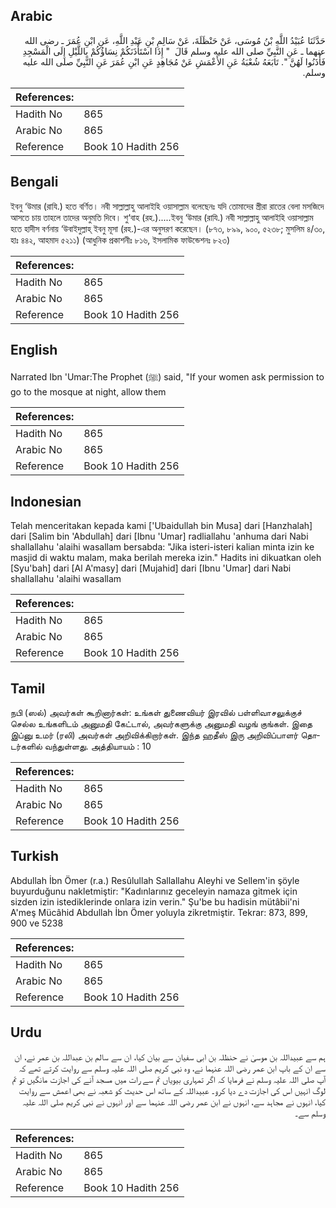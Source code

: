 ## Arabic


<div dir="rtl" lang="ar" style={{fontSize:'larger',backgroundColor:'#f8f9fa',padding:20}}>
حَدَّثَنَا عُبَيْدُ اللَّهِ بْنُ مُوسَى، عَنْ حَنْظَلَةَ، عَنْ سَالِمِ بْنِ عَبْدِ اللَّهِ، عَنِ ابْنِ عُمَرَ ـ رضى الله عنهما ـ عَنِ النَّبِيِّ صلى الله عليه وسلم قَالَ ‏ "‏ إِذَا اسْتَأْذَنَكُمْ نِسَاؤُكُمْ بِاللَّيْلِ إِلَى الْمَسْجِدِ فَأْذَنُوا لَهُنَّ ‏"‏‏.‏ تَابَعَهُ شُعْبَةُ عَنِ الأَعْمَشِ عَنْ مُجَاهِدٍ عَنِ ابْنِ عُمَرَ عَنِ النَّبِيِّ صلى الله عليه وسلم‏.‏
</div>
<div style={{backgroundColor:'#f8f9fa',padding:20, marginBottom: 10}}><table> <thead> <tr> <th>References:</th> <th></th> </tr> </thead> <tbody><tr><td>Hadith No</td><td>865</td></tr><tr><td>Arabic No</td><td>865</td></tr><tr><td>Reference</td><td>Book 10 Hadith 256</td></tr></tbody></table></div>

## Bengali


<div dir="ltr" lang="bn" style={{fontSize:'larger',backgroundColor:'#f8f9fa',padding:20}}>
ইবনু ‘উমার (রাযি.) হতে বর্ণিত। নবী সাল্লাল্লাহু আলাইহি ওয়াসাল্লাম বলেছেনঃ যদি তোমাদের স্ত্রীরা রাতের বেলা মসজিদে আসতে চায় তাহলে তাদের অনুমতি দিবে। শু‘বাহ (রহ.).....ইবনু ‘উমার (রাযি.) নবী সাল্লাল্লাহু আলাইহি ওয়াসাল্লাম হতে হাদীস বর্ণনায় ‘উবাইদুল্লাহ্ ইবনু মূসা (রহ.)-এর অনুসরণ করেছেন। (৮৭৩, ৮৯৯, ৯০০, ৫২৩৮; মুসলিম ৪/৩০, হাঃ ৪৪২, আহমাদ ৫২১১) (আধুনিক প্রকাশনীঃ ৮১৬, ইসলামিক ফাউন্ডেশনঃ ৮২৩)
</div>
<div style={{backgroundColor:'#f8f9fa',padding:20, marginBottom: 10}}><table> <thead> <tr> <th>References:</th> <th></th> </tr> </thead> <tbody><tr><td>Hadith No</td><td>865</td></tr><tr><td>Arabic No</td><td>865</td></tr><tr><td>Reference</td><td>Book 10 Hadith 256</td></tr></tbody></table></div>

## English


<div dir="ltr" lang="en" style={{fontSize:'larger',backgroundColor:'#f8f9fa',padding:20}}>
Narrated Ibn 'Umar:The Prophet (ﷺ) said, "If your women ask permission to go to the mosque at night, allow them
</div>
<div style={{backgroundColor:'#f8f9fa',padding:20, marginBottom: 10}}><table> <thead> <tr> <th>References:</th> <th></th> </tr> </thead> <tbody><tr><td>Hadith No</td><td>865</td></tr><tr><td>Arabic No</td><td>865</td></tr><tr><td>Reference</td><td>Book 10 Hadith 256</td></tr></tbody></table></div>

## Indonesian


<div dir="ltr" lang="id" style={{fontSize:'larger',backgroundColor:'#f8f9fa',padding:20}}>
Telah menceritakan kepada kami ['Ubaidullah bin Musa] dari [Hanzhalah] dari [Salim bin 'Abdullah] dari [Ibnu 'Umar] radliallahu 'anhuma dari Nabi shallallahu 'alaihi wasallam bersabda: "Jika isteri-isteri kalian minta izin ke masjid di waktu malam, maka berilah mereka izin." Hadits ini dikuatkan oleh [Syu'bah] dari [Al A'masy] dari [Mujahid] dari [Ibnu 'Umar] dari Nabi shallallahu 'alaihi wasallam
</div>
<div style={{backgroundColor:'#f8f9fa',padding:20, marginBottom: 10}}><table> <thead> <tr> <th>References:</th> <th></th> </tr> </thead> <tbody><tr><td>Hadith No</td><td>865</td></tr><tr><td>Arabic No</td><td>865</td></tr><tr><td>Reference</td><td>Book 10 Hadith 256</td></tr></tbody></table></div>

## Tamil


<div dir="ltr" lang="ta" style={{fontSize:'larger',backgroundColor:'#f8f9fa',padding:20}}>
நபி (ஸல்) அவர்கள் கூறினார்கள்: உங்கள் துணைவியர் இரவில் பள்ளிவாசலுக்குச் செல்ல உங்களிடம் அனுமதி கேட்டால், அவர்களுக்கு அனுமதி வழங் குங்கள். இதை இப்னு உமர் (ரலி) அவர்கள் அறிவிக்கிறார்கள். இந்த ஹதீஸ் இரு அறிவிப்பாளர் தொடர்களில் வந்துள்ளது. அத்தியாயம் : 10
</div>
<div style={{backgroundColor:'#f8f9fa',padding:20, marginBottom: 10}}><table> <thead> <tr> <th>References:</th> <th></th> </tr> </thead> <tbody><tr><td>Hadith No</td><td>865</td></tr><tr><td>Arabic No</td><td>865</td></tr><tr><td>Reference</td><td>Book 10 Hadith 256</td></tr></tbody></table></div>

## Turkish


<div dir="ltr" lang="tr" style={{fontSize:'larger',backgroundColor:'#f8f9fa',padding:20}}>
Abdullah İbn Ömer (r.a.) Resûlullah Sallallahu Aleyhi ve Sellem'in şöyle buyurduğunu nakletmiştir: "Kadınlarınız geceleyin namaza gitmek için sizden izin istediklerinde onlara izin verin." Şu'be bu hadisin mütâbii'ni A'meş Mücâhid Abdullah İbn Ömer yoluyla zikretmiştir. Tekrar: 873, 899, 900 ve 5238
</div>
<div style={{backgroundColor:'#f8f9fa',padding:20, marginBottom: 10}}><table> <thead> <tr> <th>References:</th> <th></th> </tr> </thead> <tbody><tr><td>Hadith No</td><td>865</td></tr><tr><td>Arabic No</td><td>865</td></tr><tr><td>Reference</td><td>Book 10 Hadith 256</td></tr></tbody></table></div>

## Urdu


<div dir="rtl" lang="ur" style={{fontSize:'larger',backgroundColor:'#f8f9fa',padding:20}}>
ہم سے عبیداللہ بن موسیٰ نے حنظلہ بن ابی سفیان سے بیان کیا، ان سے سالم بن عبداللہ بن عمر نے، ان سے ان کے باپ ابن عمر رضی اللہ عنہما نے، وہ نبی کریم صلی اللہ علیہ وسلم سے روایت کرتے تھے کہ آپ صلی اللہ علیہ وسلم نے فرمایا کہ اگر تمہاری بیویاں تم سے رات میں مسجد آنے کی اجازت مانگیں تو تم لوگ انہیں اس کی اجازت دے دیا کرو۔ عبیداللہ کے ساتھ اس حدیث کو شعبہ نے بھی اعمش سے روایت کیا، انہوں نے مجاہد سے، انہوں نے ابن عمر رضی اللہ عنہما سے اور انہوں نے نبی کریم صلی اللہ علیہ وسلم سے۔
</div>
<div style={{backgroundColor:'#f8f9fa',padding:20, marginBottom: 10}}><table> <thead> <tr> <th>References:</th> <th></th> </tr> </thead> <tbody><tr><td>Hadith No</td><td>865</td></tr><tr><td>Arabic No</td><td>865</td></tr><tr><td>Reference</td><td>Book 10 Hadith 256</td></tr></tbody></table></div>